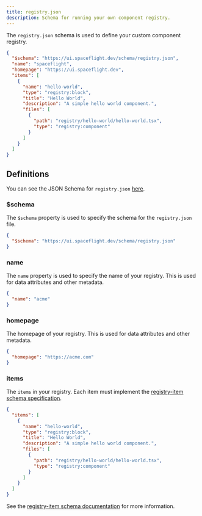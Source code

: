 ```yaml
---
title: registry.json
description: Schema for running your own component registry.
---
```


The `registry.json` schema is used to define your custom component registry.

```json title="registry.json" showLineNumbers
{
  "$schema": "https://ui.spaceflight.dev/schema/registry.json",
  "name": "spaceflight",
  "homepage": "https://ui.spaceflight.dev",
  "items": [
    {
      "name": "hello-world",
      "type": "registry:block",
      "title": "Hello World",
      "description": "A simple hello world component.",
      "files": [
        {
          "path": "registry/hello-world/hello-world.tsx",
          "type": "registry:component"
        }
      ]
    }
  ]
}
```

## Definitions

You can see the JSON Schema for `registry.json` [here](https://ui.spaceflight.dev/schema/registry.json).

### $schema

The `$schema` property is used to specify the schema for the `registry.json` file.

```json title="registry.json" showLineNumbers
{
  "$schema": "https://ui.spaceflight.dev/schema/registry.json"
}
```

### name

The `name` property is used to specify the name of your registry. This is used for data attributes and other metadata.

```json title="registry.json" showLineNumbers
{
  "name": "acme"
}
```

### homepage

The homepage of your registry. This is used for data attributes and other metadata.

```json title="registry.json" showLineNumbers
{
  "homepage": "https://acme.com"
}
```

### items

The `items` in your registry. Each item must implement the [registry-item schema specification](https://ui.spaceflight.dev/schema/registry-item.json).

```json title="registry.json" showLineNumbers
{
  "items": [
    {
      "name": "hello-world",
      "type": "registry:block",
      "title": "Hello World",
      "description": "A simple hello world component.",
      "files": [
        {
          "path": "registry/hello-world/hello-world.tsx",
          "type": "registry:component"
        }
      ]
    }
  ]
}
```

See the [registry-item schema documentation](/docs/registry/registry-item) for more information.
